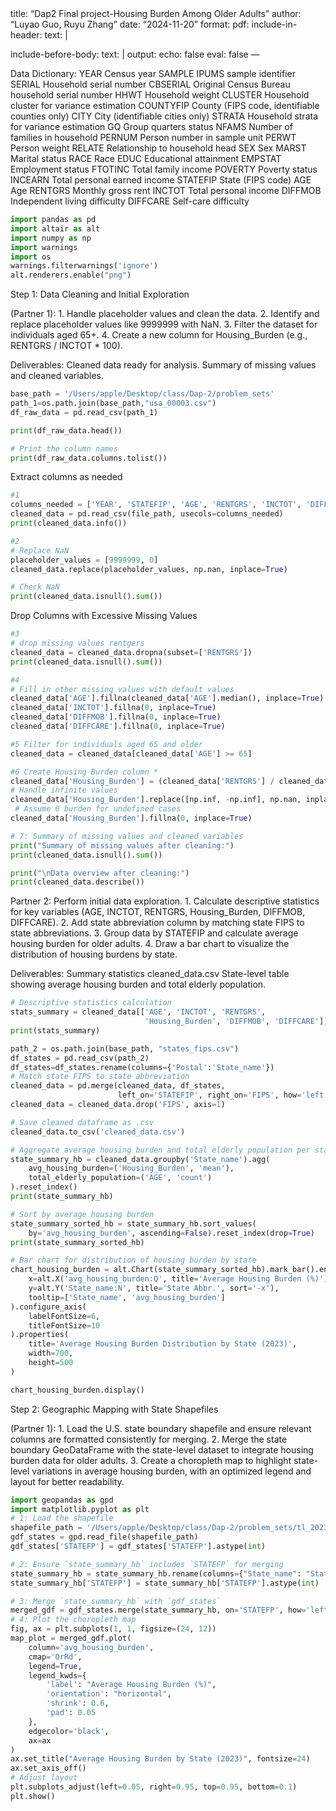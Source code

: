 title: "Dap2 Final project-Housing Burden Among Older Adults"
author: "Luyao Guo, Ruyu Zhang"
date: "2024-11-20"
format: 
  pdf:
    include-in-header: 
       text: |
         \usepackage{fvextra}
         \DefineVerbatimEnvironment{Highlighting}{Verbatim}{breaklines,commandchars=\\\{\}}
include-before-body:
  text: |
    \RecustomVerbatimEnvironment{verbatim}{Verbatim}{
      showspaces = false,
      showtabs = false,
      breaksymbolleft={},
      breaklines
    }
output:
  echo: false
  eval: false
---

Data Dictionary:
YEAR  Census year 
SAMPLE	IPUMS sample identifier
SERIAL	Household serial number 
CBSERIAL	Original Census Bureau household serial number
HHWT	Household weight
CLUSTER	Household cluster for variance estimation
COUNTYFIP	County (FIPS code, identifiable counties only)
CITY	City (identifiable cities only)
STRATA	Household strata for variance estimation
GQ	Group quarters status
NFAMS	Number of families in household
PERNUM	Person number in sample unit 
PERWT	  Person weight
RELATE	Relationship to household head
SEX	  Sex
MARST	Marital status
RACE	Race
EDUC	Educational attainment
EMPSTAT	Employment status
FTOTINC	Total family income
POVERTY	Poverty status
INCEARN	Total personal earned income
STATEFIP	State (FIPS code)
AGE	    Age
RENTGRS	Monthly gross rent
INCTOT	Total personal income
DIFFMOB	Independent living difficulty
DIFFCARE	Self-care difficulty

```python
import pandas as pd
import altair as alt
import numpy as np
import warnings
import os
warnings.filterwarnings('ignore')
alt.renderers.enable("png")
```

Step 1: Data Cleaning and Initial Exploration

(Partner 1): 
1. Handle placeholder values and clean the data.
2. Identify and replace placeholder values like 9999999 with NaN.
3. Filter the dataset for individuals aged 65+.
4. Create a new column for Housing_Burden (e.g., RENTGRS / INCTOT * 100).

Deliverables:
Cleaned data ready for analysis.
Summary of missing values and cleaned variables.

```python
base_path = '/Users/apple/Desktop/class/Dap-2/problem_sets'
path_1=os.path.join(base_path,"usa_00003.csv")
df_raw_data = pd.read_csv(path_1)
```

```python
print(df_raw_data.head())

# Print the column names
print(df_raw_data.columns.tolist())
```

Extract columns as needed

```python
#1
columns_needed = ['YEAR', 'STATEFIP', 'AGE', 'RENTGRS', 'INCTOT', 'DIFFMOB', 'DIFFCARE']
cleaned_data = pd.read_csv(file_path, usecols=columns_needed)
print(cleaned_data.info())
```

```python
#2
# Replace NaN
placeholder_values = [9999999, 0]
cleaned_data.replace(placeholder_values, np.nan, inplace=True)

# Check NaN
print(cleaned_data.isnull().sum())

```


 Drop Columns with Excessive Missing Values

```python
#3
# drop missing values rentgers
cleaned_data = cleaned_data.dropna(subset=['RENTGRS'])
print(cleaned_data.isnull().sum())

#4
# Fill in other missing values with default values
cleaned_data['AGE'].fillna(cleaned_data['AGE'].median(), inplace=True)
cleaned_data['INCTOT'].fillna(0, inplace=True)
cleaned_data['DIFFMOB'].fillna(0, inplace=True)
cleaned_data['DIFFCARE'].fillna(0, inplace=True)

#5 Filter for individuals aged 65 and older
cleaned_data = cleaned_data[cleaned_data['AGE'] >= 65]

#6 Create Housing Burden column *
cleaned_data['Housing_Burden'] = (cleaned_data['RENTGRS'] / cleaned_data['INCTOT']) * 100
# Handle infinite values
cleaned_data['Housing_Burden'].replace([np.inf, -np.inf], np.nan, inplace=True)  
 # Assume 0 burden for undefined cases
cleaned_data['Housing_Burden'].fillna(0, inplace=True) 

# 7: Summary of missing values and cleaned variables
print("Summary of missing values after cleaning:")
print(cleaned_data.isnull().sum())

print("\nData overview after cleaning:")
print(cleaned_data.describe())

```

Partner 2: Perform initial data exploration.
1. Calculate descriptive statistics for key variables (AGE, INCTOT, RENTGRS, Housing_Burden, DIFFMOB, DIFFCARE).
2. Add state abbreviation column by matching state FIPS to state abbreviations.
3. Group data by STATEFIP and calculate average housing burden for older adults.
4. Draw a bar chart to visualize the distribution of housing burdens by state.

Deliverables:
Summary statistics 
cleaned_data.csv
State-level table showing average housing burden and total elderly population.

```python
# Descriptive statistics calculation
stats_summary = cleaned_data[['AGE', 'INCTOT', 'RENTGRS',
                              'Housing_Burden', 'DIFFMOB', 'DIFFCARE']].describe().round(2)
print(stats_summary)
```

```python
path_2 = os.path.join(base_path, "states_fips.csv")
df_states = pd.read_csv(path_2)
df_states=df_states.rename(columns={'Postal':'State_name'})
# Match state FIPS to state abbreviation
cleaned_data = pd.merge(cleaned_data, df_states,
                        left_on='STATEFIP', right_on='FIPS', how='left')
cleaned_data = cleaned_data.drop('FIPS', axis=1)
```

```python
# Save cleaned dataframe as .csv
cleaned_data.to_csv('cleaned_data.csv')

```

```python
# Aggregate average housing burden and total elderly population per state
state_summary_hb = cleaned_data.groupby('State_name').agg(
    avg_housing_burden=('Housing_Burden', 'mean'),
    total_elderly_population=('AGE', 'count')
).reset_index()
print(state_summary_hb)
```

```python
# Sort by average housing burden
state_summary_sorted_hb = state_summary_hb.sort_values(
    by='avg_housing_burden', ascending=False).reset_index(drop=True)
print(state_summary_sorted_hb)

# Bar chart for distribution of housing burden by state
chart_housing_burden = alt.Chart(state_summary_sorted_hb).mark_bar().encode(
    x=alt.X('avg_housing_burden:Q', title='Average Housing Burden (%)'),
    y=alt.Y('State_name:N', title='State Abbr.', sort='-x'),
    tooltip=['State_name', 'avg_housing_burden']
).configure_axis(
    labelFontSize=6,
    titleFontSize=10
).properties(
    title='Average Housing Burden Distribution by State (2023)',
    width=700,
    height=500
)

chart_housing_burden.display()
```

Step 2: Geographic Mapping with State Shapefiles

(Partner 1):
1. Load the U.S. state boundary shapefile and ensure relevant columns are formatted 
consistently for merging.
2. Merge the state boundary GeoDataFrame with the state-level dataset to integrate 
housing burden data for older adults.
3. Create a choropleth map to highlight state-level variations in average housing burden, 
with an optimized legend and layout for better readability.
```python
import geopandas as gpd
import matplotlib.pyplot as plt
# 1: Load the shapefile
shapefile_path = '/Users/apple/Desktop/class/Dap-2/problem_sets/tl_2023_us_state/tl_2023_us_state.shp'
gdf_states = gpd.read_file(shapefile_path)
gdf_states['STATEFP'] = gdf_states['STATEFP'].astype(int)

# 2: Ensure `state_summary_hb` includes `STATEFP` for merging
state_summary_hb = state_summary_hb.rename(columns={"State_name": "State", "STATEFIP": "STATEFP"})
state_summary_hb['STATEFP'] = state_summary_hb['STATEFP'].astype(int)

# 3: Merge `state_summary_hb` with `gdf_states`
merged_gdf = gdf_states.merge(state_summary_hb, on='STATEFP', how='left')
# 4: Plot the choropleth map
fig, ax = plt.subplots(1, 1, figsize=(24, 12))
map_plot = merged_gdf.plot(
    column='avg_housing_burden',
    cmap='OrRd',
    legend=True,
    legend_kwds={
        'label': "Average Housing Burden (%)",
        'orientation': "horizontal",
        'shrink': 0.6,
        'pad': 0.05
    },
    edgecolor='black',
    ax=ax
)
ax.set_title("Average Housing Burden by State (2023)", fontsize=24)
ax.set_axis_off()
# Adjust layout 
plt.subplots_adjust(left=0.05, right=0.95, top=0.95, bottom=0.1)
plt.show()
```

